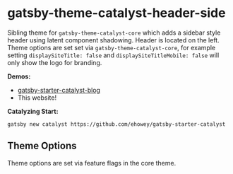 <SEO
  title="Gatsby-Theme-Catalyst-Header-Side"
  description="Gatsby Theme Catalyst Header Side is a sibling theme for the core theme which adds a sidebar style header using latent component shadowing. Gatsby Theme Catalyst is an opinionated set of integrated themes and starters to accelerate your next Gatsby project."
/>

# gatsby-theme-catalyst-header-side

Sibling theme for `gatsby-theme-catalyst-core` which adds a sidebar style header using latent component shadowing. Header is located on the left. Theme options are set set via `gatsby-theme-catalyst-core`, for example setting `displaySiteTitle: false` and `displaySiteTitleMobile: false` will only show the logo for branding.

**Demos:**

- [gatsby-starter-catalyst-blog](https://gatsby-starter-catalyst-blog.netlify.app/)
- This website!

**Catalyzing Start:**

`gatsby new catalyst https://github.com/ehowey/gatsby-starter-catalyst`

## Theme Options

Theme options are set via feature flags in the core theme.
